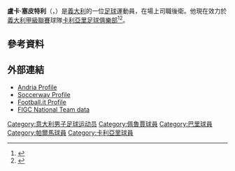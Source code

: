 {{noteTA
|G1=Football
|G2=意甲
|1=zh-hans:塞皮特利;zh-hk:施比特利;zh-tw:塞皮特利;
}}

{{Infobox football biography
| name          = 盧卡·塞皮特利
| birth_date         = {{birth date and age|1989|8|11|df=y}}
| birth_place = [[意大利|意大利]][[拉戈堡|拉戈堡]]
| height              = {{Height|m=1.89}}<ref>[http://www.cagliaricalcio.com/team/prima-squadra/12/luca-ceppitelli Cagliari profile] {{Wayback|url=http://www.cagliaricalcio.com/team/prima-squadra/12/luca-ceppitelli |date=20210421051207 }} (in Italian)</ref>
| position            = [[後衛|後衛]]
| currentclub         = [[卡利亞里足球會|卡利亞里]]
| clubnumber          = 23
| youthyears1         = {{0|0000}}–2009
| youthclubs1         = [[佩魯賈足球會|佩魯賈]]
| years1              = 2007–2009 | caps1  = 1   | goals1  = 0  | clubs1  = [[佩魯賈足球會|佩魯賈]]
| years2              = 2009–2011 | caps2  = 59  | goals2  = 3  | clubs2  = [[菲德利斯安德里亞1928足球會|菲德利斯安德里亞]]
| years3              = 2011–2013 | caps3  = 62  | goals3  = 5  | clubs3  = [[巴里足球會|巴里]]
| years4              = 2013–2014 | caps4  = 0   | goals4  = 0  | clubs4  = [[帕爾馬足球會|帕爾馬]]
| years5              = 2013–2014 | caps5  = 38  | goals5  = 6  | clubs5  = → [[巴里足球會|巴里]] (外借)
| years6              = 2014–     | caps6  = 124 | goals6  = 9  | clubs6  = [[卡利亞里足球會|卡利亞里]]
| totalcaps           = 
| totalgoals          = 
| nationalyears1      = 
| nationalteam1       = 
| nationalcaps1       = 
| nationalgoals1      = 
| club-update         = 14:44, 15 September 2019 (UTC)
| nationalteam-update = 
}}
'''盧卡·塞皮特利'''（'''{{lang-it|Luca Ceppitelli}}'''，{{bd|1989年|8月11日}}）是[[義大利|義大利]]的一位[[足球|足球]]運動員，在場上司職後衛。他現在效力於[[義大利甲級聯賽|義大利甲級聯賽]]球隊[[卡利亞里足球俱樂部|卡利亞里足球俱樂部]]<ref>{{cite news|url=http://www.cagliaricalcio.net/news/16226/ceppitelli-al-cagliari.html|title=Ceppitelli al Cagliari|date=7 August 2014|accessdate=11 August 2014|publisher=Cagliari Calcio|language=it|archive-url=https://web.archive.org/web/20141205044750/http://www.cagliaricalcio.net/news/16226/ceppitelli-al-cagliari.html|archive-date=2014-12-05|dead-url=yes}}</ref><ref>{{cite news|url=http://fcparma.com/news/luca-ceppitelli-ceduto-a-titolo-definitivo-al-cagliari-calcio|title=Luca Ceppitelli ceduto a titolo definitivo al Cagliari Calcio|date=7 August 2014|accessdate=12 August 2014|publisher=Parma FC|language=it|deadurl=yes|archiveurl=https://web.archive.org/web/20150402161936/http://fcparma.com/news/luca-ceppitelli-ceduto-a-titolo-definitivo-al-cagliari-calcio|archivedate=2015年4月2日}}</ref>。

==參考資料==
{{reflist}}
==外部連結==
* [https://web.archive.org/web/20110722024232/http://www.asandriabat.it/scheda.php?id=75 Andria Profile] {{it icon}}
* [http://www.soccerway.com/players/luca-ceppitelli/93293/ Soccerway Profile] {{Wayback|url=http://www.soccerway.com/players/luca-ceppitelli/93293/ |date=20150323165506 }}
* [http://aic.football.it/scheda/18458/ceppitelli-luca.htm Football.it Profile] {{Wayback|url=http://aic.football.it/scheda/18458/ceppitelli-luca.htm |date=20120519003411 }} {{it icon}}
* [http://www.figc.it/nazionali/DettaglioConvocato?codiceConvocato=3511&squadra=11 FIGC National Team data] {{Wayback|url=http://www.figc.it/nazionali/DettaglioConvocato?codiceConvocato=3511&squadra=11 |date=20150402123732 }} {{it icon}}

{{Cagliari Calcio squad}}
{{DEFAULTSORT: Ceppitelli, Luca}}
[[Category:意大利男子足球运动员|Category:意大利男子足球运动员]]
[[Category:佩魯賈球員|Category:佩魯賈球員]]
[[Category:巴里球員|Category:巴里球員]]
[[Category:帕爾馬球員|Category:帕爾馬球員]]
[[Category:卡利亞里球員|Category:卡利亞里球員]]